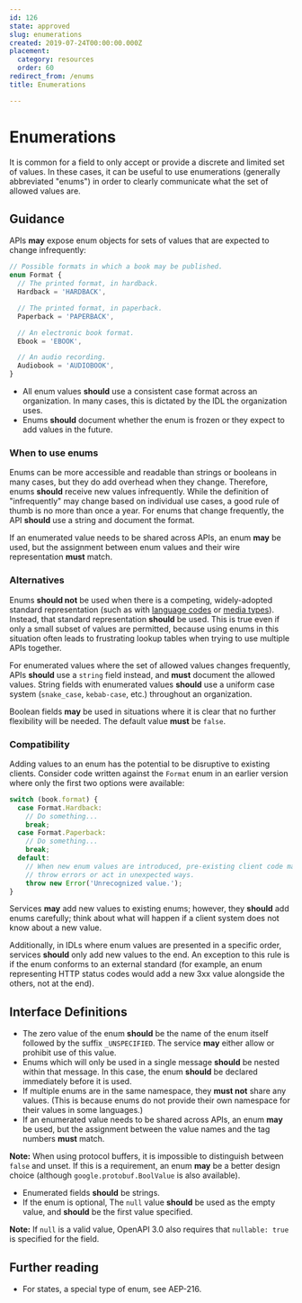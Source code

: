 ```yaml
---
id: 126
state: approved
slug: enumerations
created: 2019-07-24T00:00:00.000Z
placement:
  category: resources
  order: 60
redirect_from: /enums
title: Enumerations

--- 
```


# Enumerations

It is common for a field to only accept or provide a discrete and limited set
of values. In these cases, it can be useful to use enumerations (generally
abbreviated "enums") in order to clearly communicate what the set of allowed
values are.

## Guidance

APIs <b class="font-extrabold text-green-700">may</b> expose enum objects for sets of values that are expected to change
infrequently:

```typescript
// Possible formats in which a book may be published.
enum Format {
  // The printed format, in hardback.
  Hardback = 'HARDBACK',

  // The printed format, in paperback.
  Paperback = 'PAPERBACK',

  // An electronic book format.
  Ebook = 'EBOOK',

  // An audio recording.
  Audiobook = 'AUDIOBOOK',
}
```

- All enum values <b class="font-extrabold	text-yellow-700">should</b> use a consistent case format across an
  organization. In many cases, this is dictated by the IDL the organization
  uses.
- Enums <b class="font-extrabold	text-yellow-700">should</b> document whether the enum is frozen or they expect to add
  values in the future.

### When to use enums

Enums can be more accessible and readable than strings or booleans in many
cases, but they do add overhead when they change. Therefore, enums <b class="font-extrabold	text-yellow-700">should</b>
receive new values infrequently. While the definition of "infrequently" may
change based on individual use cases, a good rule of thumb is no more than once
a year. For enums that change frequently, the API <b class="font-extrabold	text-yellow-700">should</b> use a string and
document the format.

<Aside type="note" title="Note">
  If an enumerated value needs to be shared across APIs, an enum
  <b class="font-extrabold text-green-700">may</b> be used, but the assignment between enum values and their wire
  representation <b class="font-extrabold	text-red-700">must</b> match.
</Aside>

### Alternatives

Enums <b class="font-extrabold	text-yellow-700">should not</b> be used when there is a competing, widely-adopted standard
representation (such as with [language codes][bcp-47] or [media types][]).
Instead, that standard representation <b class="font-extrabold	text-yellow-700">should</b> be used. This is true even if
only a small subset of values are permitted, because using enums in this
situation often leads to frustrating lookup tables when trying to use multiple
APIs together.

For enumerated values where the set of allowed values changes frequently, APIs
<b class="font-extrabold	text-yellow-700">should</b> use a `string` field instead, and <b class="font-extrabold	text-red-700">must</b> document the allowed
values. String fields with enumerated values <b class="font-extrabold	text-yellow-700">should</b> use a uniform case
system (`snake_case`, `kebab-case`, etc.) throughout an organization.

Boolean fields <b class="font-extrabold text-green-700">may</b> be used in situations where it is clear that no further
flexibility will be needed. The default value <b class="font-extrabold	text-red-700">must</b> be `false`.

### Compatibility

Adding values to an enum has the potential to be disruptive to existing
clients. Consider code written against the `Format` enum in an earlier version
where only the first two options were available:

```typescript
switch (book.format) {
  case Format.Hardback:
    // Do something...
    break;
  case Format.Paperback:
    // Do something...
    break;
  default:
    // When new enum values are introduced, pre-existing client code may
    // throw errors or act in unexpected ways.
    throw new Error('Unrecognized value.');
}
```

Services <b class="font-extrabold text-green-700">may</b> add new values to existing enums; however, they <b class="font-extrabold	text-yellow-700">should</b> add
enums carefully; think about what will happen if a client system does not know
about a new value.

Additionally, in IDLs where enum values are presented in a specific order,
services <b class="font-extrabold	text-yellow-700">should</b> only add new values to the end. An exception to this rule
is if the enum conforms to an external standard (for example, an enum
representing HTTP status codes would add a new 3xx value alongside the others,
not at the end).

## Interface Definitions


<Tabs>
  <TabItem label="Protocol Buffers">
  
  
  <Sample path="../aep.dev/aep/general/0126/enum.proto" type="protobuf" />
  
  - The zero value of the enum <b class="font-extrabold	text-yellow-700">should</b> be the name of the enum itself followed
    by the suffix `_UNSPECIFIED`. The service <b class="font-extrabold text-green-700">may</b> either allow or prohibit
    use of this value.
  - Enums which will only be used in a single message <b class="font-extrabold	text-yellow-700">should</b> be nested within
    that message. In this case, the enum <b class="font-extrabold	text-yellow-700">should</b> be declared immediately
    before it is used.
  - If multiple enums are in the same namespace, they <b class="font-extrabold	text-red-700">must not</b> share any
    values. (This is because enums do not provide their own namespace for their
    values in some languages.)
  - If an enumerated value needs to be shared across APIs, an enum <b class="font-extrabold text-green-700">may</b> be
    used, but the assignment between the value names and the tag numbers <b class="font-extrabold	text-red-700">must</b>
    match.
  
  **Note:** When using protocol buffers, it is impossible to distinguish between
  `false` and unset. If this is a requirement, an enum <b class="font-extrabold text-green-700">may</b> be a better design
  choice (although `google.protobuf.BoolValue` is also available).
  
  
  </TabItem>
  <TabItem label="OpenAPI 3.0">
  
  
  <Sample path="../aep.dev/aep/general/0126/enum.oas.yaml" type="yml" />
  
  - Enumerated fields <b class="font-extrabold	text-yellow-700">should</b> be strings.
  - If the enum is optional, The `null` value <b class="font-extrabold	text-yellow-700">should</b> be used as the empty
    value, and <b class="font-extrabold	text-yellow-700">should</b> be the first value specified.
  
  **Note:** If `null` is a valid value, OpenAPI 3.0 also requires that
  `nullable: true` is specified for the field.
  
  
  </TabItem>
</Tabs>
    

## Further reading

- For states, a special type of enum, see AEP-216.

[bcp-47]: https://en.wikipedia.org/wiki/IETF_language_tag
[media types]: https://en.wikipedia.org/wiki/Media_type
